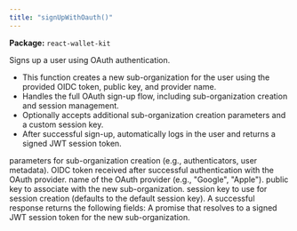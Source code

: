 ```yaml
---
title: "signUpWithOauth()"
---
```



<p><strong>Package:</strong> <code>react-wallet-kit</code></p>

<H3Bordered text="Overview" />

Signs up a user using OAuth authentication.

<ul>
  <li>This function creates a new sub-organization for the user using the provided OIDC token, public key, and provider name.</li>
  <li>Handles the full OAuth sign-up flow, including sub-organization creation and session management.</li>
  <li>Optionally accepts additional sub-organization creation parameters and a custom session key.</li>
  <li>After successful sign-up, automatically logs in the user and returns a signed JWT session token.</li>
</ul>

<H3Bordered text="Parameters" />

<ParamField body="params" type='object' required={true} path="params" >
  <Expandable title="params details">
    <NestedParam parentKey="params" childKey="createSubOrgParams" type='CreateSubOrgParams' required={false}>
parameters for sub-organization creation (e.g., authenticators, user metadata).
</NestedParam>
    <NestedParam parentKey="params" childKey="oidcToken" type='string' required={true}>
OIDC token received after successful authentication with the OAuth provider.
</NestedParam>
    <NestedParam parentKey="params" childKey="providerName" type='string' required={true}>
name of the OAuth provider (e.g., "Google", "Apple").
</NestedParam>
    <NestedParam parentKey="params" childKey="publicKey" type='string' required={true}>
public key to associate with the new sub-organization.
</NestedParam>
    <NestedParam parentKey="params" childKey="sessionKey" type='string' required={false}>
session key to use for session creation (defaults to the default session key).
</NestedParam>
  </Expandable>
</ParamField>

<H3Bordered text="Response" />
A successful response returns the following fields:

<ResponseField name="returns" type="string" required={true}>
  A promise that resolves to a signed JWT session token for the new sub-organization.
</ResponseField>
